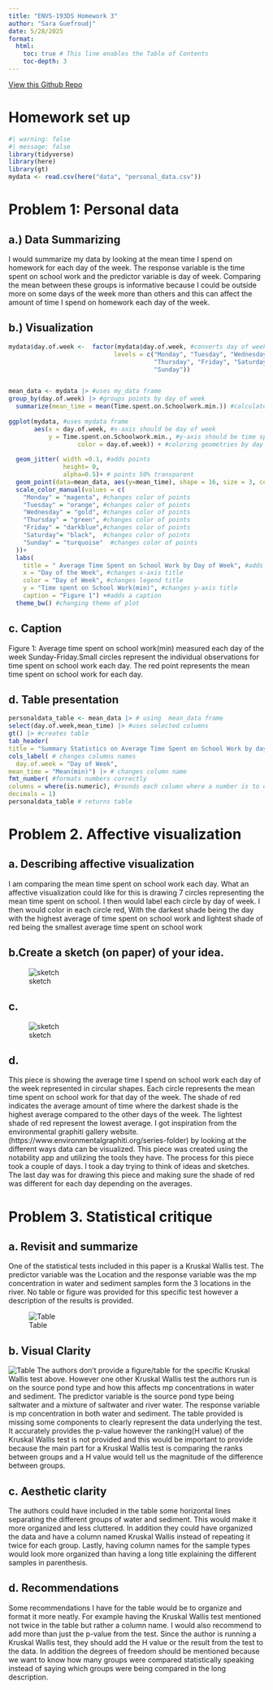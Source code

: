 ```yaml
---
title: "ENVS-193DS Homework 3"
author: "Sara Guefroudj"
date: 5/28/2025
format:
  html:
    toc: true # This line enables the Table of Contents
    toc-depth: 3 
---
```

[View this Github Repo](https://github.com/Saraguef123/ENVS-193DS_homework-03)

# Homework set up
```r
#| warning: false
#| message: false
library(tidyverse)
library(here)
library(gt)
mydata <- read.csv(here("data", "personal_data.csv"))
```

# Problem 1: Personal data

## a.) Data Summarizing 
I would summarize my data by looking at the mean time I spend on homework for each day of the week. The response variable is the time spent on school work and the predictor variable is day of week. Comparing the mean between these groups is informative because I could be outside more  on some days of the week more than others and this can affect the amount of time I spend on homework each day of the week.

## b.) Visualization
```r
mydata$day.of.week <-  factor(mydata$day.of.week, #converts day of week to a factor with specific order
                             levels = c("Monday", "Tuesday", "Wednesday",
                                        "Thursday", "Friday", "Saturday",
                                        "Sunday")) 


mean_data <- mydata |> #uses my_data frame
group_by(day.of.week) |> #groups points by day of week
  summarize(mean_time = mean(Time.spent.on.Schoolwork.min.)) #calculates mean time spent on school work for each day of the week
  
ggplot(mydata, #uses mydata frame
       aes(x = day.of.week, #x-axis should be day of week
           y = Time.spent.on.Schoolwork.min., #y-axis should be time spent on school work in min
                   color = day.of.week)) + #coloring geometries by day of week
  
  geom_jitter( width =0.1, #adds points
               height= 0,
               alpha=0.5)+ # points 50% transparent
  geom_point(data=mean_data, aes(y=mean_time), shape = 16, size = 3, color = "red")+#adds a mean point for each day
  scale_color_manual(values = c(
    "Monday" = "magenta", #changes color of points
    "Tuesday" = "orange", #changes color of points 
    "Wednesday" = "gold", #changes color of points
    "Thursday" = "green", #changes color of points
    "Friday" = "darkblue",#changes color of points
    "Saturday"= "black",  #changes color of points
    "Sunday" = "turquoise"  #changes color of points
  ))+
  labs(
    title = " Average Time Spent on School Work by Day of Week", #adds a title
    x = "Day of the Week", #changes x-axis title
    color = "Day of Week", #changes legend title
    y = "Time spent on School Work(min)", #changes y-axis title
    caption = "Figure 1") +#adds a caption 
  theme_bw() #changing theme of plot

```

## c. Caption
Figure 1: Average time spent on school work(min) measured each day of the week Sunday-Friday.Small circles represent the individual observations for time spent on school work each day. The red point represents the mean time spent on school work for each day.

## d. Table presentation
```r
personaldata_table <- mean_data |> # using  mean_data frame
select(day.of.week,mean_time) |> #uses selected columns
gt() |> #creates table
tab_header(
title = "Summary Statistics on Average Time Spent on School Work by day of week") |>#creates title
cols_label( # changes columns names
  day.of.week = "Day of Week",
mean_time = "Mean(min)") |> # changes column name
fmt_number( #formats numbers correctly
columns = where(is.numeric), #rounds each column where a number is to one decimal place.
decimals = 1)
personaldata_table # returns table

```

# Problem 2. Affective visualization

## a. Describing affective visualization
I am comparing the mean time spent on school work each day. What an affective visualization could like for this is drawing 7 circles representing the mean time spent on school. I then would label each circle by day of week. I then would color in each circle red, With the darkest shade being the day with the highest average of time spent on school work and lightest shade of red being the smallest average time spent on school work

## b.Create a sketch (on paper) of your idea.

![sketch](../media/sketch1.jpg)

## c. 
![sketch](../media/draft1.jpg)

## d.
This piece is showing the average time I spend on school work each day of the week represented in circular shapes. Each circle represents the mean time spent on school work for that day of the week. The shade of red indicates the average amount of time where the darkest shade is the highest average compared to the other days of the week. The lightest shade of red represent the lowest average. I got inspiration from the environmental graphiti gallery website.(https://www.environmentalgraphiti.org/series-folder) by looking at the different ways data can be visualized. This piece was created using the notability app and utilizing the tools they have. The process for this piece took a couple of days. I took a day trying to think of ideas and sketches. The last day was for drawing this piece and making sure the shade of red was different for each day depending on the averages.


# Problem 3. Statistical critique

## a.  Revisit and summarize
One of the statistical tests included in this paper is a Kruskal Wallis test. The predictor
variable was the Location and the response variable was the mp concentration in water
and sediment samples form the 3 locations in the river. No table or figure was provided for this specific test however a description of the results is provided.

![Table](../media/Original.png)

## b. Visual Clarity

![Table](../media/Table.png)
The authors don't provide a figure/table for the specific Kruskal Wallis test above. However one other Kruskal Wallis test the authors run  is on the source pond type and how this affects mp concentrations in water and sediment. The predictor variable is the source pond type being saltwater and a mixture of saltwater and river water. The response variable is mp concentration in both water and sediment. The table provided is missing some components to  clearly represent the data underlying the test. It accurately provides the p-value however the ranking(H value) of the Kruskal Wallis test is not provided and this would be important to provide because the main part for a Kruskal Wallis test is comparing the ranks between groups and a H value would tell us the magnitude of the difference between groups.


## c. Aesthetic clarity
The authors could have included in the table some horizontal lines separating the different groups of water and sediment. This would make it more organized and less cluttered. In addition they could have organized the data and have a column named Kruskal Wallis instead of repeating it twice for each group. Lastly, having column names for the sample types would look more organized than having a long title explaining the different samples in parenthesis.


## d. Recommendations
Some recommendations I have for the table would be to organize and format it more neatly. For example having the Kruskal Wallis test mentioned not twice in the table but rather a column name. I would also recommend to add more than just the p-value from the test. Since the author is running a Kruskal Wallis test, they should add the H value or the result from the test to the data. In addition the degrees of freedom should be mentioned because we want to know how many groups were compared statistically speaking instead of saying which groups were being compared in the long description.
